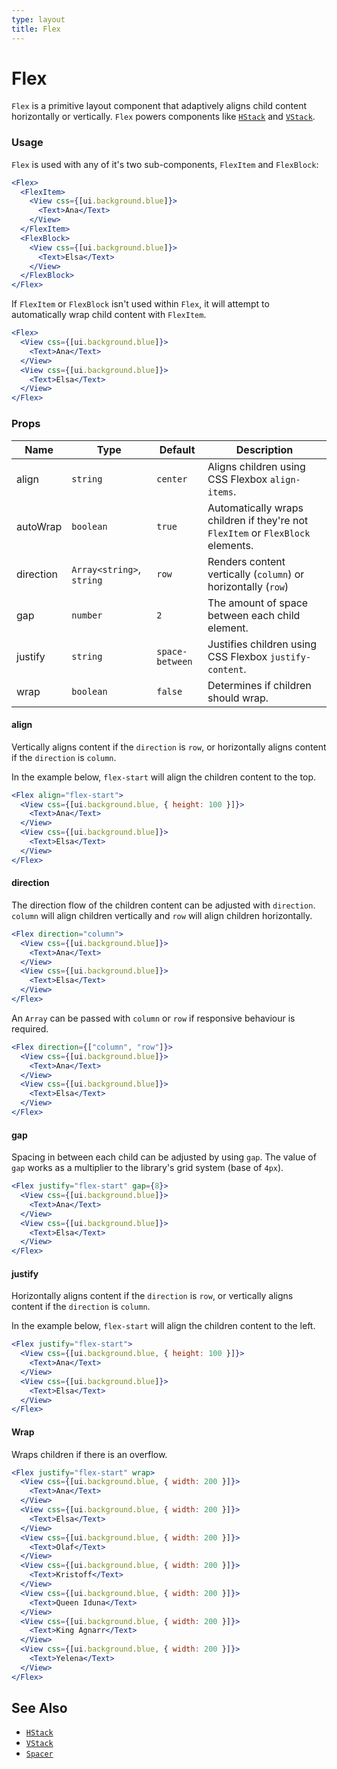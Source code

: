 ```yaml
---
type: layout
title: Flex
---
```


# Flex

`Flex` is a primitive layout component that adaptively aligns child content horizontally or vertically. `Flex` powers components like [`HStack`](./hstack) and [`VStack`](./vstack).

### Usage

`Flex` is used with any of it's two sub-components, `FlexItem` and `FlexBlock`:

```jsx live
<Flex>
  <FlexItem>
    <View css={[ui.background.blue]}>
      <Text>Ana</Text>
    </View>
  </FlexItem>
  <FlexBlock>
    <View css={[ui.background.blue]}>
      <Text>Elsa</Text>
    </View>
  </FlexBlock>
</Flex>
```

If `FlexItem` or `FlexBlock` isn't used within `Flex`, it will attempt to automatically wrap child content with `FlexItem`.

```jsx live
<Flex>
  <View css={[ui.background.blue]}>
    <Text>Ana</Text>
  </View>
  <View css={[ui.background.blue]}>
    <Text>Elsa</Text>
  </View>
</Flex>
```

### Props

| Name      | Type                      | Default         | Description                                                                     |
| --------- | ------------------------- | --------------- | ------------------------------------------------------------------------------- |
| align     | `string`                  | `center`        | Aligns children using CSS Flexbox `align-items`.                                |
| autoWrap  | `boolean`                 | `true`          | Automatically wraps children if they're not `FlexItem` or `FlexBlock` elements. |
| direction | `Array<string>`, `string` | `row`           | Renders content vertically (`column`) or horizontally (`row`)                   |
| gap       | `number`                  | `2`             | The amount of space between each child element.                                 |
| justify   | `string`                  | `space-between` | Justifies children using CSS Flexbox `justify-content`.                         |
| wrap      | `boolean`                 | `false`         | Determines if children should wrap.                                             |

#### align

Vertically aligns content if the `direction` is `row`, or horizontally aligns content if the `direction` is `column`.

In the example below, `flex-start` will align the children content to the top.

```jsx live
<Flex align="flex-start">
  <View css={[ui.background.blue, { height: 100 }]}>
    <Text>Ana</Text>
  </View>
  <View css={[ui.background.blue]}>
    <Text>Elsa</Text>
  </View>
</Flex>
```

#### direction

The direction flow of the children content can be adjusted with `direction`. `column` will align children vertically and `row` will align children horizontally.

```jsx live
<Flex direction="column">
  <View css={[ui.background.blue]}>
    <Text>Ana</Text>
  </View>
  <View css={[ui.background.blue]}>
    <Text>Elsa</Text>
  </View>
</Flex>
```

An `Array` can be passed with `column` or `row` if responsive behaviour is required.

```jsx live
<Flex direction={["column", "row"]}>
  <View css={[ui.background.blue]}>
    <Text>Ana</Text>
  </View>
  <View css={[ui.background.blue]}>
    <Text>Elsa</Text>
  </View>
</Flex>
```

#### gap

Spacing in between each child can be adjusted by using `gap`. The value of `gap` works as a multiplier to the library's grid system (base of `4px`).

```jsx live
<Flex justify="flex-start" gap={8}>
  <View css={[ui.background.blue]}>
    <Text>Ana</Text>
  </View>
  <View css={[ui.background.blue]}>
    <Text>Elsa</Text>
  </View>
</Flex>
```

#### justify

Horizontally aligns content if the `direction` is `row`, or vertically aligns content if the `direction` is `column`.

In the example below, `flex-start` will align the children content to the left.

```jsx live
<Flex justify="flex-start">
  <View css={[ui.background.blue, { height: 100 }]}>
    <Text>Ana</Text>
  </View>
  <View css={[ui.background.blue]}>
    <Text>Elsa</Text>
  </View>
</Flex>
```

#### Wrap

Wraps children if there is an overflow.

```jsx live
<Flex justify="flex-start" wrap>
  <View css={[ui.background.blue, { width: 200 }]}>
    <Text>Ana</Text>
  </View>
  <View css={[ui.background.blue, { width: 200 }]}>
    <Text>Elsa</Text>
  </View>
  <View css={[ui.background.blue, { width: 200 }]}>
    <Text>Olaf</Text>
  </View>
  <View css={[ui.background.blue, { width: 200 }]}>
    <Text>Kristoff</Text>
  </View>
  <View css={[ui.background.blue, { width: 200 }]}>
    <Text>Queen Iduna</Text>
  </View>
  <View css={[ui.background.blue, { width: 200 }]}>
    <Text>King Agnarr</Text>
  </View>
  <View css={[ui.background.blue, { width: 200 }]}>
    <Text>Yelena</Text>
  </View>
</Flex>
```

## See Also

- [`HStack`](./hstack)
- [`VStack`](./vstack)
- [`Spacer`](./spacer)
